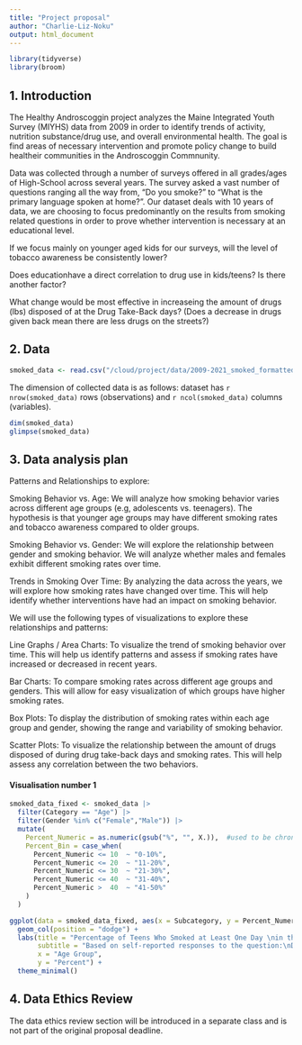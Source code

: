 ```yaml
---
title: "Project proposal"
author: "Charlie-Liz-Noku"
output: html_document
---
```


```r
library(tidyverse)
library(broom)
```

## 1. Introduction

The Healthy Androscoggin project analyzes the Maine Integrated Youth Survey (MIYHS) data from 2009 in order to identify trends of activity,  nutrition substance/drug use, and overall environmental health. The goal is find areas of necessary intervention and promote policy  change to build healtheir communities in the Androscoggin Commnunity.

Data was collected through a number of surveys offered in all grades/ages of High-School across several years. The survey asked a vast number of questions ranging all the way from, "Do you smoke?" to "What is the primary language spoken at home?". Our dataset deals with 10 years of data, we are choosing to focus predominantly on the results from smoking related questions in order to prove whether intervention is necessary at an educational level. 

If we focus mainly on younger aged kids for our surveys, will the level of tobacco awareness be consistently lower?

Does educationhave a direct correlation to drug use in kids/teens? Is there another factor?


What change would be most effective in increaseing the amount of drugs (lbs) disposed of at the Drug Take-Back days?
(Does a decrease in drugs given back mean there are less drugs on the streets?)


## 2. Data

```r
smoked_data <- read.csv("/cloud/project/data/2009-2021_smoked_formatted.csv")
```

The dimension of collected data is as follows: dataset has `r nrow(smoked_data)` rows (observations) and `r ncol(smoked_data)` columns (variables). 

```r
dim(smoked_data)
glimpse(smoked_data)
```

## 3. Data analysis plan

Patterns and Relationships to explore:

Smoking Behavior vs. Age:
We will analyze how smoking behavior varies across different age groups (e.g, adolescents vs. teenagers). The hypothesis is that younger age groups may have different smoking rates and tobacco awareness compared to older groups.

Smoking Behavior vs. Gender:
We will explore the relationship between gender and smoking behavior. We will analyze whether males and females exhibit different smoking rates over time.

Trends in Smoking Over Time:
By analyzing the data across the years, we will explore how smoking rates have changed over time. This will help identify whether interventions have had an impact on smoking behavior.

We will use the following types of visualizations to explore these relationships and patterns:

Line Graphs / Area Charts:
To visualize the trend of smoking behavior over time. This will help us identify patterns and assess if smoking rates have increased or decreased in recent years.

Bar Charts:
To compare smoking rates across different age groups and genders. This will allow for easy visualization of which groups have higher smoking rates.

Box Plots:
To display the distribution of smoking rates within each age group and gender, showing the range and variability of smoking behavior.

Scatter Plots:
To visualize the relationship between the amount of drugs disposed of during drug take-back days and smoking rates. This will help assess any correlation between the two behaviors.



#### Visualisation number 1

```r
smoked_data_fixed <- smoked_data |> 
  filter(Category == "Age") |> 
  filter(Gender %in% c("Female","Male")) |>
  mutate(
    Percent_Numeric = as.numeric(gsub("%", "", X.)),  #used to be chronically, had to look up online ow to convert to numeric
    Percent_Bin = case_when(
      Percent_Numeric <= 10  ~ "0-10%",
      Percent_Numeric <= 20  ~ "11-20%",
      Percent_Numeric <= 30  ~ "21-30%",
      Percent_Numeric <= 40  ~ "31-40%",
      Percent_Numeric >  40  ~ "41-50%"
    )
  )

ggplot(data = smoked_data_fixed, aes(x = Subcategory, y = Percent_Numeric, fill = Gender)) +
  geom_col(position = "dodge") +
  labs(title = "Percentage of Teens Who Smoked at Least One Day \nin the Past 30 Days (Across 2009-2021 surveys)", 
       subtitle = "Based on self-reported responses to the question:\nDuring the past 30 days, on how many days did you smoke cigarettes?",
       x = "Age Group",
       y = "Percent") +
  theme_minimal() 
```


## 4. Data Ethics Review

The data ethics review section will be introduced in a separate class and is not part of the original proposal deadline.

